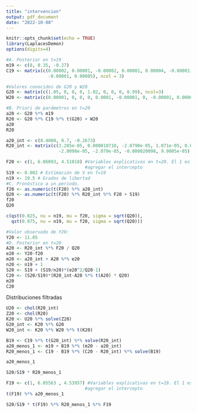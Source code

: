 ```yaml
---
title: "intervencion"
output: pdf_document
date: "2022-10-08"
---
```


\fontsize{15}{15}
```r
knitr::opts_chunk$set(echo = TRUE)
library(LaplacesDemon)
options(digits=4)
```

```r
#A. Posterior en t=19
m19 <- c(8, 0.35, -0.27)
C19 <- matrix(c(0.00002, 0.00001, -0.00002, 0.00001, 0.00004, -0.00001, -0.00002, 
                -0.00001, 0.00005), ncol = 3)

#Valores conocidos de G20 y W20
G20 <- matrix(c(1.05, 0, 0, 0, 1.02, 0, 0, 0, 0.99), ncol=3)
W20 <- matrix(c(0.00001, 0, 0, 0, 0.0001, -0.00001, 0, -0.00001, 0.00005), ncol=3)

#B. Priori de parámetros en t=20
a20 <- G20 %*% m19
R20 <- G20 %*% C19 %*% t(G20) + W20
a20
R20

a20_int <- c(8.4000, 0.7, -0.2673)
R20_int <- matrix(c(3.205e-05, 0.000010710, -2.0790e-05, 1.071e-05, 0.001, 
                    -2.0098e-05, -2.079e-05, -0.000020098, 9.9005e-05), ncol = 3)
```



```r
F20 <- c(1, 6.06093, 4.51018) #Variables explicativas en t=20. El 1 es para
                              #agregar el intercepto
S19 <- 0.002 # Estimación de V en T=19
n19 <- 19.5 # Grados de libertad
#C. Pronóstico a un periodo.
f20 <- as.numeric(t(F20) %*% a20_int)
Q20 <- as.numeric(t(F20) %*% R20_int %*% F20 + S19)
f20
Q20
```

```r
c(qst(0.025, nu = n19, mu = f20, sigma = sqrt(Q20)),
  qst(0.975, nu = n19, mu = f20, sigma = sqrt(Q20)))
```

```r
#Valor observado de Y20:
Y20 <- 11.05
#D. Posterior en t=20
A20 <- R20_int %*% F20 / Q20
e20 <- Y20-f20
m20 <- a20_int + A20 %*% e20
n20 <- n19 + 1
S20 <- S19 + (S19/n20)*(e20^2/Q20-1)
C20 <- (S20/S19)*(R20_int-A20 %*% t(A20) * Q20)
m20
C20
```

Distribuciones filtradas

```r
U20 <- chol(R20_int)
Z20 <- chol(R20)
K20 <- U20 %*% solve(Z20)
G20_int <- K20 %*% G20
W20_int <- K20 %*% W20 %*% t(K20)
```


```r
B19 <- C19 %*% t(G20_int) %*% solve(R20_int)
a20_menos_1 <- m19 + B19 %*% (m20 - a20_int)
R20_menos_1 <- C19 - B19 %*% (C20 - R20_int) %*% solve(B19)

a20_menos_1

S20/S19 * R20_menos_1
```

```r
F19 <- c(1, 6.05563	, 4.53957) #Variables explicativas en t=19. El 1 es para
                              #agregar el intercepto
t(F19) %*% a20_menos_1

S20/S19 * t(F19) %*% R20_menos_1 %*% F19
```
